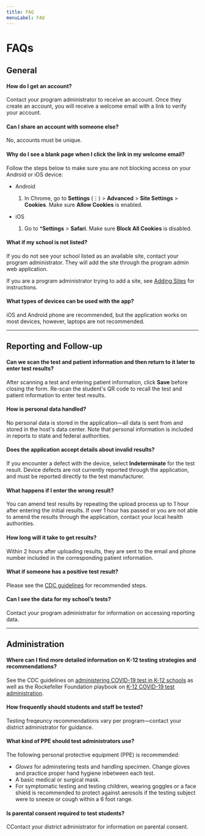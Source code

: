 ```yaml
---
title: FAQ
menuLabel: FAQ
---
```


# FAQs

## General

#### How do I get an account?

Contact your program administrator to receive an account. Once they create an account, you will receive a welcome email with a link to verify your account.

#### Can I share an account with someone else?

No, accounts must be unique.

#### Why do I see a blank page when I click the link in my welcome email?

Follow the steps below to make sure you are not blocking access on your Android or iOS device:

* Android

    1. In Chrome, go to **Settings** (⋮) > **Advanced** > **Site Settings** > **Cookies**.  Make sure **Allow Cookies** is enabled.

* iOS

    1. Go to ***Settings** > **Safari**. Make sure **Block All Cookies** is disabled.

#### What if my school is not listed?

If you do not see your school listed as an available site, contact your program administrator. They will add the site through the program admin web application.

If you are a program administrator trying to add a site, see [Adding Sites](/us/program-admin#adding-sites) for instructions.

#### What types of devices can be used with the app?

iOS and Android phone are recommended, but the application works on most devices, however, laptops are not recommended.

---

## Reporting and Follow-up

#### Can we scan the test and patient information and then return to it later to enter test results?

After scanning a test and entering patient information, click **Save** before closing the form. Re-scan the student's QR code to recall the test and patient information to enter test results.

#### How is personal data handled?

No personal data is stored in the application&mdash;all data is sent from and stored in the host's data center. Note that personal information is included in reports to state and federal authorities.

#### Does the application accept details about invalid results?

If you encounter a defect with the device, select **Indeterminate** for the test result. Device defects are not currently reported through the application, and must be reported directly to the test manufacturer.

#### What happens if I enter the wrong result?

You can amend test results by repeating the upload process up to 1 hour after entering the initial results. If over 1 hour has passed or you are not able to amend the results through the application, contact your local health authorities.

#### How long will it take to get results?

Within 2 hours after uploading results, they are sent to the email and phone number included in the corresponding patient information.

#### What if someone has a positive test result?

Please see the [CDC guidelines](https://www.cdc.gov/coronavirus/2019-ncov/if-you-are-sick/end-home-isolation.html) for recommended steps.

#### Can I see the data for my school’s tests?

Contact your program administrator for information on accessing reporting data.

---

## Administration

#### Where can I find more detailed information on K-12 testing strategies and recommendations?

See the CDC guidelines on [administering COVID-19 test in K-12 schools](https://www.cdc.gov/coronavirus/2019-ncov/if-you-are-sick/end-home-isolation.html) as well as the Rockefeller Foundation playbook on [K-12 COVID-19 test administration](https://www.rockefellerfoundation.org/wp-content/uploads/2021/02/The-RockefellerFoundation-Covid-19-K-12-Testing-Playbook-for-Educators-and-Leaders.pdf).

#### How frequently should students and staff be tested?

Testing freqeuncy recommendations vary per program&mdash;contact your district administrator for guidance.

#### What kind of PPE should test administrators use?

The following personal protective equipment (PPE) is recommended:

* _Gloves_ for adminstering tests and handling specimen. Change gloves and practice proper hand hygiene inbetween each test.
* A basic medical or surgical mask.
* For symptomatic testing and testing children, wearing goggles or a face shield is recommended to protect against aerosols if the testing subject were to sneeze or cough within a 6 foot range.

#### Is  parental consent required to test students?

CContact your district administrator for information on parental consent.
